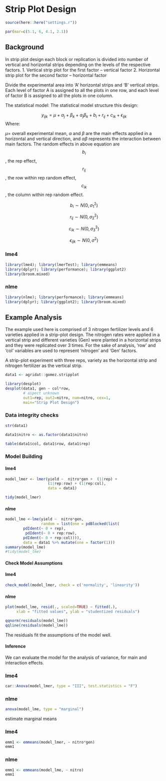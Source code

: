 # Strip Plot Design

```r
source(here::here("settings.r"))

par(mar=c(5.1, 6, 4.1, 2.1))
```

## Background

In strip plot design each block or replication is divided into number of vertical and horizontal strips depending on the levels of the respective factors. 1. Vertical strip plot for the first factor – vertical factor 2. Horizontal strip plot for the second factor – horizontal factor

Divide the experimental area into 'A' horizontal strips and 'B' vertical strips. Each level of factor A is assigned to all the plots in one row, and each level of factor B is assigned to all the plots in one column.

The statistical model: The statistical model structure this design:

$$y_{ijk} = \mu + \alpha_j + \beta_k + \alpha_j\beta_k + b_i + r_{ij} + c_{ik} + \epsilon_{ijk}$$ Where:

$\mu$= overall experimental mean, $\alpha$ and $\beta$ are the main effects applied in a horizontal and vertical direction, and $\alpha$$\beta$ represents the interaction between main factors. The random effects in above equation are $$b_i$$, the rep effect, $$r_{ij}$$, the row within rep random effect, $$c_{ik}$$, the column within rep random effect.

$$ b_i \sim N(0, \sigma_1^2)$$

$$ r_{ij}  \sim N(0, \sigma_2^2)$$

$$ c_{ik} \sim N(0, \sigma_3^2)$$

$$ \epsilon_{ijk} \sim N(0, \sigma^2)$$

::: panel-tabset
### lme4

```r
library(lme4); library(lmerTest); library(emmeans)
library(dplyr); library(performance); library(ggplot2)
library(broom.mixed)
```

### nlme

```r
library(nlme); library(performance); library(emmeans)
library(dplyr); library(ggplot2); library(broom.mixed)
```
:::

## Example Analysis

The example used here is comprised of 3 nitrogen fertilizer levels and 6 varieties applied in a strip-plot design. The nitrogen rates were applied in a vertical strip and different varieties (Gen) were planted in a horizontal strips and they were replicated over 3 times. For the sake of analysis, 'row' and 'col' variables are used to represent 'nitrogen' and 'Gen' factors.

A strip-plot experiment with three reps, variety as the horizontal strip and nitrogen fertilizer as the vertical strip.

```r
data1 <- agridat::gomez.stripplot
```

```r
library(desplot)
desplot(data1, gen ~ col*row,
        # aspect unknown
        out1=rep, out2=nitro, num=nitro, cex=1,
        main="Strip Plot Design")
```

### Data integrity checks

```r
str(data1)
```

```r
data1$nitro <- as.factor(data1$nitro)
```

```r
table(data1$col, data1$row, data1$rep)
```

### Model Building

::: panel-tabset
#### lme4

```r
model_lmer <- lmer(yield ~  nitro*gen +  (1|rep) + 
                   (1|rep:row) + (1|rep:col), 
                   data = data1)

tidy(model_lmer)
```

#### nlme

```r

model_lme <-lme(yield ~  nitro*gen,
                random = list(one = pdBlocked(list(
        pdIdent(~ 0 + rep), 
         pdIdent(~ 0 + rep:row), 
        pdIdent(~ 0 + rep:col)))),
        data = data1 %>% mutate(one = factor(1)))
summary(model_lme)
#tidy(model_lme)
```
:::

#### Check Model Assumptions

::: panel-tabset
#### lme4

```r
check_model(model_lmer, check = c('normality', 'linearity'))
```

#### nlme

```r
plot(model_lme, resid(., scaled=TRUE) ~ fitted(.), 
     xlab = "fitted values", ylab = "studentized residuals")

qqnorm(residuals(model_lme))
qqline(residuals(model_lme))
```
:::

The residuals fit the assumptions of the model well.

#### Inference

We can evaluate the model for the analysis of variance, for main and interaction effects.

::: panel-tabset
### lme4

```r
car::Anova(model_lmer, type = "III", test.statistics = "F")
```

### nlme

```r
anova(model_lme, type = "marginal")
```
:::

estimate marginal means

::: panel-tabset
### lme4

```r
emm1 <- emmeans(model_lmer, ~ nitro*gen) 
emm1
```

### nlme

```r
emm1 <- emmeans(model_lme, ~ nitro)
emm1
```
:::
